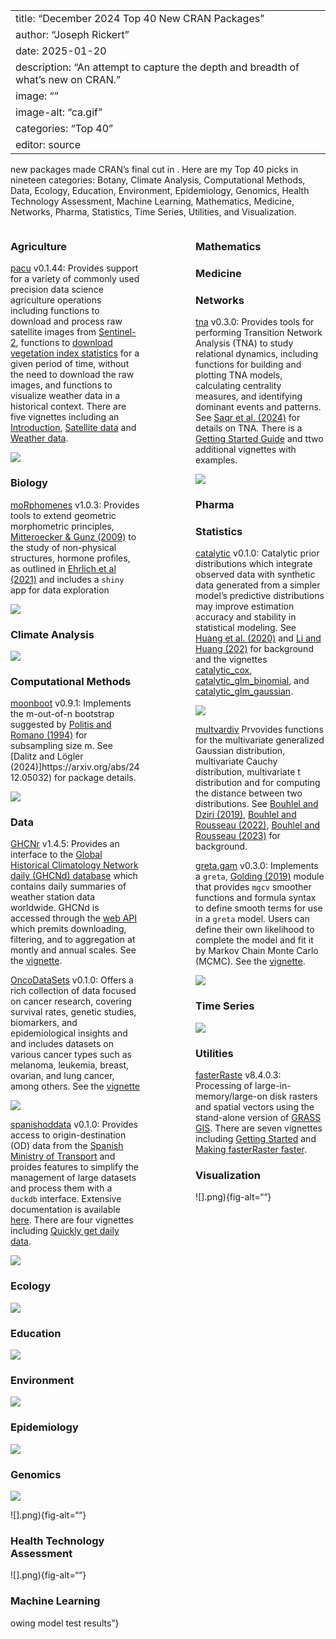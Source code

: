 
---
title: "December 2024 Top 40 New CRAN Packages"
author: "Joseph Rickert"
date: 2025-01-20
description: "An attempt to capture the depth and breadth of what's new on CRAN."
image: ""
image-alt: "ca.gif"
categories: "Top 40"
editor: source
---


 new packages made CRAN's final cut in . Here are my Top 40 picks in nineteen categories: Botany, Climate Analysis, Computational Methods, Data, Ecology, Education, Environment, Epidemiology, Genomics, Health Technology Assessment, Machine Learning, Mathematics, Medicine, Networks, Pharma, Statistics, Time Series, Utilities, and Visualization.



:::: {.columns}

::: {.column width="45%"}


### Agriculture

[pacu](https://cran.r-project.org/package=pacu) v0.1.44: Provides support for a variety of commonly used precision data science agriculture operations including functions to download and process raw satellite images from [Sentinel-2](https://documentation.dataspace.copernicus.eu/APIs/OData.html),  functions to [download vegetation index statistics](https://documentation.dataspace.copernicus.eu/APIs/SentinelHub/Statistical.html) for a given period of time, without the need to download the raw images, and functions to visualize weather data in a historical context. There are five vignettes including an [Introduction](https://cran.r-project.org/web/packages/pacu/vignettes/pacu.html),  [Satellite data](https://cran.r-project.org/web/packages/pacu/vignettes/pacu_sat.html) and [Weather data](https://cran.r-project.org/web/packages/pacu/vignettes/pacu_weather.html).

![](pacu.png){fig-alt="Plots of temperature distributions"}

### Biology

[moRphomenes]() v1.0.3: Provides tools to extend geometric morphometric principles, [Mitteroecker & Gunz (2009)](https://link.springer.com/article/10.1007/s11692-009-9055-x) to the study of non-physical structures, hormone profiles, as outlined in [Ehrlich et al (2021)](https://onlinelibrary.wiley.com/doi/10.1002/ajpa.24514) and includes a `shiny` app for data exploration


![](.png){fig-alt=""}

### Climate Analysis


![](.png){fig-alt=""}

### Computational Methods

[moonboot](https://cran.r-project.org/package=moonboot) v0.9.1: Implements the m-out-of-n bootstrap suggested by [Politis and Romano (1994)](https://projecteuclid.org/journals/annals-of-statistics/volume-22/issue-4/Large-Sample-Confidence-Regions-Based-on-Subsamples-under-Minimal-Assumptions/10.1214/aos/1176325770.full) for subsampling size m. See [Dalitz and Lögler (2024)]https://arxiv.org/abs/2412.05032) for package details.

![](moonboot.png){fig-alt="Three methods for choosing m of n"}


### Data

[GHCNr](https://cran.r-project.org/package=GHCNr) v1.4.5: Provides an interface to the [Global Historical Climatology Network daily (GHCNd) database](https://www.ncei.noaa.gov/products/land-based-station/global-historical-climatology-network-daily) which contains daily summaries of weather station data worldwide. GHCNd is accessed through the [web API](https://www.ncei.noaa.gov/access/services/data/v1) which premits downloading, filtering, and to aggregation at montly and annual scales. See the [vignette](https://cran.r-project.org/web/packages/GHCNr/vignettes/daily.html).

[OncoDataSets](https://cran.r-project.org/package=OncoDataSets) v0.1.0: Offers a rich collection of data focused on cancer research, covering survival rates, genetic studies, biomarkers, and epidemiological insights and and includes datasets on various cancer types such as melanoma, leukemia, breast, ovarian, and lung cancer, among others. See the [vignette](https://cran.r-project.org/web/packages/OncoDataSets/vignettes/Introduction_to_OncoDataSets.html)

![](Oncodata.png){fig-alt="Distripution of miRNA types over the years"}

[spanishoddata](https://cran.r-project.org/package=spanishoddata) v0.1.0: Provides access to origin-destination (OD) data from the [Spanish Ministry of Transport](https://www.transportes.gob.es/ministerio/proyectos-singulares/estudios-de-movilidad-con-big-data/opendata-movilidad) and proides features to simplify the management of large datasets and process them with a `duckdb`  interface. Extensive documentation is available [here](https://ropenspain.github.io/spanishoddata/index.html). There are four vignettes including [Quickly get daily data](https://cran.r-project.org/web/packages/spanishoddata/vignettes/quick-get.html).

![](spanishoddata.svg){fig-alt="overview of package functions to get the data."}

### Ecology



![](.png){fig-alt=""}


### Education


![](.png){fig-alt=""}



### Environment


![](.png){fig-alt=""}

### Epidemiology




![](.png){fig-alt=""}

### Genomics


![](.png){fig-alt=""}

![].png){fig-alt=""}




### Health Technology Assessment 


![].png){fig-alt=""}

### Machine Learning




owing model test results"}

:::

::: {.column width="10%"}

:::

::: {.column width="45%"}





### Mathematics








### Medicine




### Networks

[tna](https://cran.r-project.org/package=tna) v0.3.0: Provides tools for performing Transition Network Analysis (TNA) to study relational dynamics, including functions for building and plotting TNA models, calculating centrality measures, and identifying dominant events and patterns. See [Saqr et al. (2024)](https://arxiv.org/abs/2411.15486) for details on TNA. There is a [Getting Started Guide](https://cran.r-project.org/web/packages/tna/vignettes/getting_started.html) and ttwo additional vignettes with examples.

![](tna.png){fig-alt="Diagram showing initial state probabilities"}

### Pharma









### Statistics


[catalytic](https://cran.r-project.org/package=catalytic) v0.1.0: Catalytic prior distributions which integrate observed data with synthetic data generated from a simpler model's predictive distributions may improve estimation accuracy and stability in statistical modeling. See [Huang et al. (2020)](https://www.pnas.org/doi/full/10.1073/pnas.1920913117) and [Li and Huang (202)](https://arxiv.org/abs/2312.01411) for background and the vignettes [catalytic_cox](https://cran.r-project.org/web/packages/catalytic/vignettes/catalytic_cox.html), [catalytic_glm_binomial](https://cran.r-project.org/web/packages/catalytic/vignettes/catalytic_glm_binomial.html), and [catalytic_glm_gaussian](https://cran.r-project.org/web/packages/catalytic/vignettes/catalytic_glm_gaussian.html).

![](catalytic.png){fig-alt="scatter plot for predicted vs true values"}

[multvardiv](https://cran.r-project.org/package=multvardiv) Prvovides functions for the multivariate generalized Gaussian distribution, multivariate Cauchy distribution, multivariate t distribution and for computing the distance between two distributions. See [Bouhlel and Dziri (2019)](https://ieeexplore.ieee.org/document/8707051), [Bouhlel and Rousseau (2022)](https://www.mdpi.com/1099-4300/24/6/838), [Bouhlel and Rousseau (2023)](https://ieeexplore.ieee.org/document/10284989) for background.


[greta.gam](https://cran.r-project.org/package=greta.gam) v0.3.0: Implements a `greta`, [Golding (2019)](https://joss.theoj.org/papers/10.21105/joss.01601)  module that provides `mgcv` smoother functions and formula syntax to define smooth terms for use in a `greta` model. Users can define their own likelihood to complete the model and fit it by Markov Chain Monte Carlo (MCMC). See the [vignette](https://cran.r-project.org/web/packages/greta.gam/vignettes/getting-started.html).

![](greta.png){fig-alt="Plot comparing mgcv and greta fits"}



### Time Series



![](.png){fig-alt="}




### Utilities

[fasterRaste](https://cran.r-project.org/package=fasterRaster) v8.4.0.3: Processing of large-in-memory/large-on disk rasters and spatial vectors using the stand-alone version of [GRASS GIS](https://grass.osgeo.org/). There are seven vignettes including [Getting Started](https://cran.r-project.org/web/packages/fasterRaster/vignettes/fasterRaster.html) and [Making fasterRaster faster](https://cran.r-project.org/web/packages/fasterRaster/vignettes/faster_fasterRaster.html).

### Visualization



![].png){fig-alt=""}





:::





::::